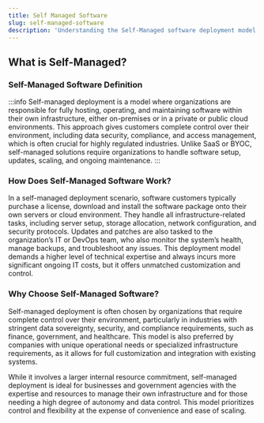 ```yaml
---
title: Self Managed Software
slug: self-managed-software
description: 'Understanding the Self-Managed software deployment model'
---
```

## What is Self-Managed?

### Self-Managed Software Definition

:::info
Self-managed deployment is a model where organizations are responsible for fully hosting, operating, and maintaining software within their own infrastructure, either on-premises or in a private or public cloud environments. This approach gives customers complete control over their environment, including data security, compliance, and access management, which is often crucial for highly regulated industries. Unlike SaaS or BYOC, self-managed solutions require organizations to handle software setup, updates, scaling, and ongoing maintenance.
:::

### How Does Self-Managed Software Work?

In a self-managed deployment scenario, software customers typically purchase a license, download and install the software package onto their own servers or cloud environment. They handle all infrastructure-related tasks, including server setup, storage allocation, network configuration, and security protocols. Updates and patches are also tasked to the organization’s IT or DevOps team, who also monitor the system’s health, manage backups, and troubleshoot any issues. This deployment model demands a higher level of technical expertise and always incurs more significant ongoing IT costs, but it offers unmatched customization and control.

### Why Choose Self-Managed Software?

Self-managed deployment is often chosen by organizations that require complete control over their environment, particularly in industries with stringent data sovereignty, security, and compliance requirements, such as finance, government, and healthcare. This model is also preferred by companies with unique operational needs or specialized infrastructure requirements, as it allows for full customization and integration with existing systems.

While it involves a larger internal resource commitment, self-managed deployment is ideal for businesses and government agencies with the expertise and resources to manage their own infrastructure and for those needing a high degree of autonomy and data control. This model prioritizes control and flexibility at the expense of convenience and ease of scaling.
